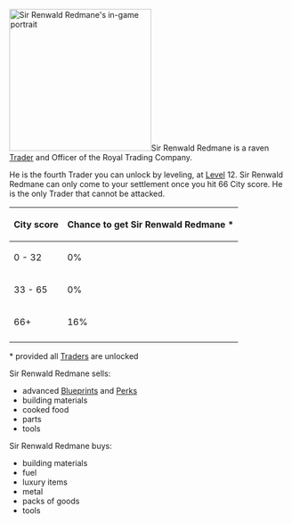 [[File:Raven_Portrait.png|255px|thumb|right|Sir Renwald Redmane's in-game portrait]]Sir Renwald Redmane is a raven [[Trader]] and Officer of the Royal Trading Company.

He is the fourth Trader you can unlock by leveling, at [[Level]] 12. Sir Renwald Redmane can only come to your settlement once you hit 66 City score. He is the only Trader that cannot be attacked.

{| class="wikitable"
! City score !! Chance to get Sir Renwald Redmane *
|-
| 0 - 32
| 0%
|-
| 33 - 65
| 0%
|-
| 66+
| 16%
|-
|}* provided all [[Traders]] are unlocked

Sir Renwald Redmane sells:
* advanced [[Blueprints]] and [[Perks]]
* building materials
* cooked food
* parts
* tools

Sir Renwald Redmane buys:
* building materials
* fuel
* luxury items
* metal
* packs of goods
* tools